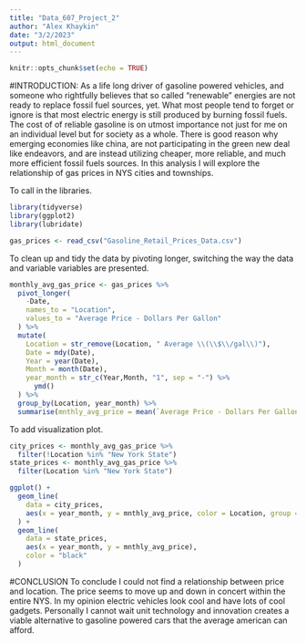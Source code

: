 ---
title: "Data_607_Project_2"
author: "Alex Khaykin"
date: "3/2/2023"
output: html_document
---

```{r setup, include=FALSE}
knitr::opts_chunk$set(echo = TRUE)
```

#INTRODUCTION:
As a life long driver of gasoline powered vehicles, and someone who rightfully believes that so called "renewable" energies are not ready to replace fossil fuel sources, yet. What most people tend to forget or ignore is that most electric energy is still produced by burning fossil fuels. The cost of of reliable gasoline is on utmost importance not just for me on an individual level but for society as a whole. There is good reason why emerging economies like china, are not participating in the green new deal like endeavors, and are instead utilizing cheaper, more reliable, and much more efficient fossil fuels sources. In this analysis I will explore the relationship of gas prices in NYS cities and townships.

To call in the libraries.
```{r}
library(tidyverse)
library(ggplot2)
library(lubridate)
```


```{r}
gas_prices <- read_csv("Gasoline_Retail_Prices_Data.csv")
```


To clean up and tidy the data by pivoting longer, switching the way the data and variable variables are presented.  
```{r}
monthly_avg_gas_price <- gas_prices %>% 
  pivot_longer(
    -Date, 
    names_to = "Location", 
    values_to = "Average Price - Dollars Per Gallon"
  ) %>% 
  mutate(
    Location = str_remove(Location, " Average \\(\\$\\/gal\\)"),
    Date = mdy(Date),
    Year = year(Date),
    Month = month(Date),
    year_month = str_c(Year,Month, "1", sep = "-") %>%
      ymd()
  ) %>%
  group_by(Location, year_month) %>%
  summarise(mnthly_avg_price = mean(`Average Price - Dollars Per Gallon`), .groups = "drop")
```

To add visualization plot.
```{r}
city_prices <- monthly_avg_gas_price %>%
  filter(!Location %in% "New York State")
state_prices <- monthly_avg_gas_price %>%
  filter(Location %in% "New York State") 

ggplot() +
  geom_line(
    data = city_prices, 
    aes(x = year_month, y = mnthly_avg_price, color = Location, group = Location)
  ) +
  geom_line(
    data = state_prices,
    aes(x = year_month, y = mnthly_avg_price), 
    color = "black"
  )
```
#CONCLUSION
To conclude I could not find a relationship between price and location. The price seems to move up and down in concert within the entire NYS. In my opinion electric vehicles look cool and have lots of cool gadgets. Personally I cannot wait unit technology and innovation creates a viable alternative to gasoline powered cars that the average american can afford.
